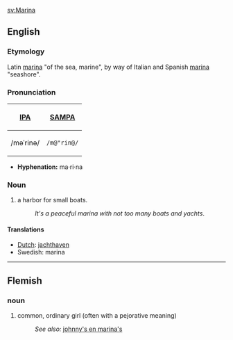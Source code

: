 [[sv:Marina]]
==English==
===Etymology===
Latin [[marinus|marina]] "of the sea, marine", by way of Italian and Spanish [[marina]] "seashore".

===Pronunciation===
{| border=1 cellpadding=5
! [[w:International Phonetic Alphabet|IPA]] !! [[w:SAMPA|SAMPA]]
|-
| /məˈrinə/ || <tt>/m@"rin@/</tt>
|}

*'''Hyphenation:''' ma·ri·na

===Noun===
#a harbor for small boats.
#:''It's a peaceful marina with not too many boats and yachts''.

====Translations====
*[[Dutch]]: [[jachthaven]]
*Swedish: marina

----
==Flemish==
===noun===
#common, ordinary girl (often with a pejorative meaning)
#:''See also:'' [[johnny's en marina's]]